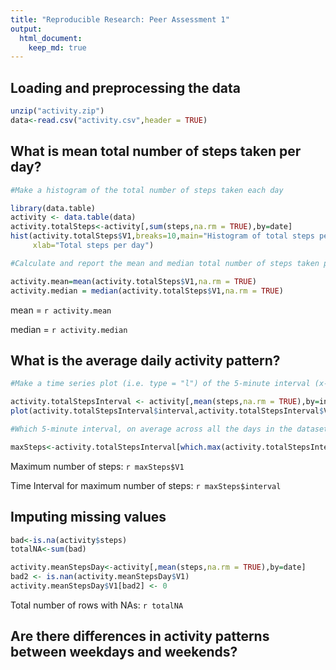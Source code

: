 ```yaml
---
title: "Reproducible Research: Peer Assessment 1"
output: 
  html_document:
    keep_md: true
---
```



## Loading and preprocessing the data

```r
unzip("activity.zip")
data<-read.csv("activity.csv",header = TRUE)
```


## What is mean total number of steps taken per day?

```r
#Make a histogram of the total number of steps taken each day

library(data.table)
activity <- data.table(data)
activity.totalSteps<-activity[,sum(steps,na.rm = TRUE),by=date]
hist(activity.totalSteps$V1,breaks=10,main="Histogram of total steps per day over two months",
     xlab="Total steps per day")

#Calculate and report the mean and median total number of steps taken per day

activity.mean=mean(activity.totalSteps$V1,na.rm = TRUE)
activity.median = median(activity.totalSteps$V1,na.rm = TRUE)
```
mean =  `r activity.mean`

median = `r activity.median`


## What is the average daily activity pattern?

```r
#Make a time series plot (i.e. type = "l") of the 5-minute interval (x-axis) and the average number of steps taken, averaged across all days (y-axis)

activity.totalStepsInterval <- activity[,mean(steps,na.rm = TRUE),by=interval]
plot(activity.totalStepsInterval$interval,activity.totalStepsInterval$V1, type = 'l',xlab='Time Interval of 5 Min',ylab="Average number of steps taken")

```


```r
#Which 5-minute interval, on average across all the days in the dataset, contains the maximum number of steps?

maxSteps<-activity.totalStepsInterval[which.max(activity.totalStepsInterval$V1)]

```

Maximum number of steps: `r maxSteps$V1`

Time Interval for maximum number of steps: `r maxSteps$interval`



## Imputing missing values
```r
bad<-is.na(activity$steps)
totalNA<-sum(bad)

activity.meanStepsDay<-activity[,mean(steps,na.rm = TRUE),by=date]
bad2 <- is.nan(activity.meanStepsDay$V1)
activity.meanStepsDay$V1[bad2] <- 0

```
Total number of rows with NAs: `r totalNA`


## Are there differences in activity patterns between weekdays and weekends?
